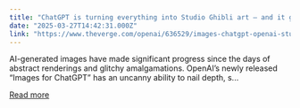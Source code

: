 ```yaml
---
title: "ChatGPT is turning everything into Studio Ghibli art — and it got weird fast"
date: "2025-03-27T14:42:31.000Z"
link: "https://www.theverge.com/openai/636529/images-chatgpt-openai-studio-ghibli-copyright"
---
```


AI-generated images have made significant progress since the days of abstract renderings and glitchy amalgamations. OpenAI’s newly released “Images for ChatGPT” has an uncanny ability to nail depth, s...

[Read more](https://www.theverge.com/openai/636529/images-chatgpt-openai-studio-ghibli-copyright)
